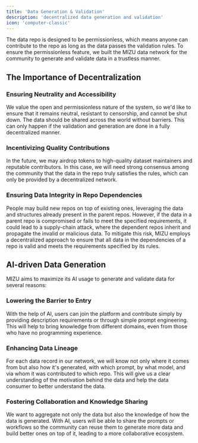 ```yaml
---
title: 'Data Generation & Validation'
description: 'decentralized data generation and validation'
icon: 'computer-classic'
---
```


The data repo is designed to be permissionless, which means anyone can contribute to the repo as long as the data passes the validation rules. To ensure the permissionless feature, we built the MIZU data network for the community to generate and validate data in a trustless manner.

## The Importance of Decentralization

### Ensuring Neutrality and Accessibility
We value the open and permissionless nature of the system, so we'd like to ensure that it remains neutral, resistant to censorship, and cannot be shut down. The data should be shared across the world without barriers. This can only happen if the validation and generation are done in a fully decentralized manner.

### Incentivizing Quality Contributions
In the future, we may airdrop tokens to high-quality dataset maintainers and reputable contributors. In this case, we will need strong consensus among the community that the data in the repo truly satisfies the rules, which can only be provided by a decentralized network.

### Ensuring Data Integrity in Repo Dependencies
People may build new repos on top of existing ones, leveraging the data and structures already present in the parent repos. However, if the data in a parent repo is compromised or fails to meet the specified requirements, it could lead to a supply-chain attack, where the dependent repos inherit and propagate the invalid or malicious data. To mitigate this risk, MIZU employs a decentralized approach to ensure that all data in the dependencies of a repo is valid and meets the requirements specified by its rules.

## AI-driven Data Generation

MIZU aims to maximize its AI usage to generate and validate data for several reasons:

### Lowering the Barrier to Entry

With the help of AI, users can join the platform and contribute simply by providing description requirements or through simple prompt engineering. This will help to bring knowledge from different domains, even from those who have no programming experience.

### Enhancing Data Lineage

For each data record in our network, we will know not only where it comes from but also how it's generated, with which prompt, by what model, and via whom it was contributed to which repo. This will give us a clear understanding of the motivation behind the data and help the data consumer to better understand the data.

### Fostering Collaboration and Knowledge Sharing

We want to aggregate not only the data but also the knowledge of how the data is generated. With AI, users will be able to share the prompts or workflows so the community can reuse them to generate more data and build better ones on top of it, leading to a more collaborative ecosystem.